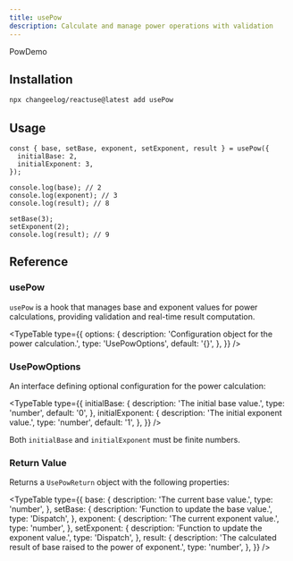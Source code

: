 ```yaml
---
title: usePow
description: Calculate and manage power operations with validation
---
```


PowDemo

## Installation

```bash
npx changeelog/reactuse@latest add usePow
```

## Usage

```tsx
const { base, setBase, exponent, setExponent, result } = usePow({
  initialBase: 2,
  initialExponent: 3,
});

console.log(base); // 2
console.log(exponent); // 3
console.log(result); // 8

setBase(3);
setExponent(2);
console.log(result); // 9
```

## Reference

### usePow

`usePow` is a hook that manages base and exponent values for power calculations, providing validation and real-time result computation.

<TypeTable
  type={{
    options: {
      description: 'Configuration object for the power calculation.',
      type: 'UsePowOptions',
      default: '{}',
    },
  }}
/>

### UsePowOptions

An interface defining optional configuration for the power calculation:

<TypeTable
  type={{
    initialBase: {
      description: 'The initial base value.',
      type: 'number',
      default: '0',
    },
    initialExponent: {
      description: 'The initial exponent value.',
      type: 'number',
      default: '1',
    },
  }}
/>

Both `initialBase` and `initialExponent` must be finite numbers.

### Return Value

Returns a `UsePowReturn` object with the following properties:

<TypeTable
  type={{
    base: {
      description: 'The current base value.',
      type: 'number',
    },
    setBase: {
      description: 'Function to update the base value.',
      type: 'Dispatch<SetStateAction>',
    },
    exponent: {
      description: 'The current exponent value.',
      type: 'number',
    },
    setExponent: {
      description: 'Function to update the exponent value.',
      type: 'Dispatch<SetStateAction>',
    },
    result: {
      description:
        'The calculated result of base raised to the power of exponent.',
      type: 'number',
    },
  }}
/>

